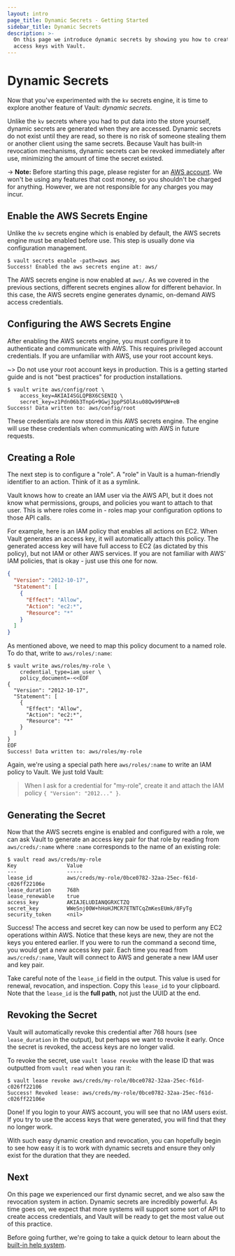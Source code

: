 ```yaml
---
layout: intro
page_title: Dynamic Secrets - Getting Started
sidebar_title: Dynamic Secrets
description: >-
  On this page we introduce dynamic secrets by showing you how to create AWS
  access keys with Vault.
---
```


# Dynamic Secrets

Now that you've experimented with the `kv` secrets engine, it is time to explore
another feature of Vault: _dynamic secrets_.

Unlike the `kv` secrets where you had to put data into the store yourself,
dynamic secrets are generated when they are accessed. Dynamic secrets do not
exist until they are read, so there is no risk of someone stealing them or
another client using the same secrets. Because Vault has built-in revocation
mechanisms, dynamic secrets can be revoked immediately after use, minimizing the
amount of time the secret existed.

-> **Note:** Before starting this page, please register for an
[AWS account](https://aws.amazon.com). We won't be using any features that
cost money, so you shouldn't be charged for anything. However, we are not
responsible for any charges you may incur.

## Enable the AWS Secrets Engine

Unlike the `kv` secrets engine which is enabled by default, the AWS secrets
engine must be enabled before use. This step is usually done via configuration
management.

```shell-session
$ vault secrets enable -path=aws aws
Success! Enabled the aws secrets engine at: aws/
```

The AWS secrets engine is now enabled at `aws/`. As we covered in the previous
sections, different secrets engines allow for different behavior. In this case,
the AWS secrets engine generates dynamic, on-demand AWS access credentials.

## Configuring the AWS Secrets Engine

After enabling the AWS secrets engine, you must configure it to authenticate and
communicate with AWS. This requires privileged account credentials. If you are
unfamiliar with AWS, use your root account keys.

~> Do not use your root account keys in production. This is a getting started
guide and is not "best practices" for production installations.

```shell-session
$ vault write aws/config/root \
    access_key=AKIAI4SGLQPBX6CSENIQ \
    secret_key=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
Success! Data written to: aws/config/root
```

These credentials are now stored in this AWS secrets engine. The engine will use
these credentials when communicating with AWS in future requests.

## Creating a Role

The next step is to configure a "role". A "role" in Vault is a human-friendly
identifier to an action. Think of it as a symlink.

Vault knows how to create an IAM user via the AWS API, but it does not know what
permissions, groups, and policies you want to attach to that user. This is where
roles come in - roles map your configuration options to those API calls.

For example, here is an IAM policy that enables all actions on EC2. When Vault
generates an access key, it will automatically attach this policy. The generated
access key will have full access to EC2 (as dictated by this policy), but not
IAM or other AWS services. If you are not familiar with AWS' IAM policies, that
is okay - just use this one for now.

```json
{
  "Version": "2012-10-17",
  "Statement": [
    {
      "Effect": "Allow",
      "Action": "ec2:*",
      "Resource": "*"
    }
  ]
}
```

As mentioned above, we need to map this policy document to a named role. To do
that, write to `aws/roles/:name`:

```shell-session
$ vault write aws/roles/my-role \
    credential_type=iam_user \
    policy_document=-<<EOF
{
  "Version": "2012-10-17",
  "Statement": [
    {
      "Effect": "Allow",
      "Action": "ec2:*",
      "Resource": "*"
    }
  ]
}
EOF
Success! Data written to: aws/roles/my-role
```

Again, we're using a special path here `aws/roles/:name` to write an IAM policy
to Vault. We just told Vault:

> When I ask for a credential for "my-role", create it and attach the IAM policy `{ "Version": "2012..." }`.

## Generating the Secret

Now that the AWS secrets engine is enabled and configured with a role, we can
ask Vault to generate an access key pair for that role by reading from
`aws/creds/:name` where `:name` corresponds to the name of an existing role:

```shell-session
$ vault read aws/creds/my-role
Key                Value
---                -----
lease_id           aws/creds/my-role/0bce0782-32aa-25ec-f61d-c026ff22106e
lease_duration     768h
lease_renewable    true
access_key         AKIAJELUDIANQGRXCTZQ
secret_key         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
security_token     <nil>
```

Success! The access and secret key can now be used to perform any EC2 operations
within AWS. Notice that these keys are new, they are not the keys you entered
earlier. If you were to run the command a second time, you would get a new
access key pair. Each time you read from `aws/creds/:name`, Vault will connect
to AWS and generate a new IAM user and key pair.

Take careful note of the `lease_id` field in the output. This value is used for
renewal, revocation, and inspection. Copy this `lease_id` to your clipboard.
Note that the `lease_id` is the **full path**, not just the UUID at the end.

## Revoking the Secret

Vault will automatically revoke this credential after 768 hours (see
`lease_duration` in the output), but perhaps we want to revoke it early. Once
the secret is revoked, the access keys are no longer valid.

To revoke the secret, use `vault lease revoke` with the lease ID that was outputted
from `vault read` when you ran it:

```shell-session
$ vault lease revoke aws/creds/my-role/0bce0782-32aa-25ec-f61d-c026ff22106
Success! Revoked lease: aws/creds/my-role/0bce0782-32aa-25ec-f61d-c026ff22106e
```

Done! If you login to your AWS account, you will see that no IAM users exist. If
you try to use the access keys that were generated, you will find that they no
longer work.

With such easy dynamic creation and revocation, you can hopefully begin to see
how easy it is to work with dynamic secrets and ensure they only exist for the
duration that they are needed.

## Next

On this page we experienced our first dynamic secret, and we also saw the
revocation system in action. Dynamic secrets are incredibly powerful. As time
goes on, we expect that more systems will support some sort of API to create
access credentials, and Vault will be ready to get the most value out of this
practice.

Before going further, we're going to take a quick detour to learn about the
[built-in help system](/intro/getting-started/help).
